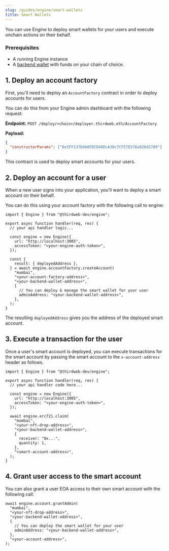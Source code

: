 ```yaml
---
slug: /guides/engine/smart-wallets
title: Smart Wallets
---
```


You can use Engine to deploy smart wallets for your users and execute onchain actions on their behalf.

### Prerequisites

- A running Engine instance
- A [backend wallet](/engine/backend-wallets) with funds on your chain of choice.

## 1. Deploy an account factory

First, you'll need to deploy an `AccountFactory` contract in order to deploy accounts for users.

You can do this from your Engine admin dashboard with the following request:

**Endpoint:** `POST /deploy/<chain>/deployer.thirdweb.eth/AccountFactory`

**Payload:**

```json
{
  "constructorParams": ["0x5FF137D4b0FDCD49DcA30c7CF57E578a026d2789"]
}
```

This contract is used to deploy smart accounts for your users.

## 2. Deploy an account for a user

When a new user signs into your application, you'll want to deploy a smart account on their behalf.

You can do this using your account factory with the following call to engine:

```tsx
import { Engine } from "@thirdweb-dev/engine";

export async function handler(req, res) {
  // your api handler logic...

  const engine = new Engine({
    url: "http://localhost:3005",
    accessToken: "<your-engine-auth-token>",
  });

  const {
    result: { deployedAddress },
  } = await engine.accountFactory.createAccount(
    "mumbai",
    "<your-account-factory-address>",
    "<your-backend-wallet-address>",
    {
      // You can deploy & manage the smart wallet for your user
      adminAddress: "<your-backend-wallet-address>",
    },
  );
}
```

The resulting `deployedAddress` gives you the address of the deployed smart account.

## 3. Execute a transaction for the user

Once a user's smart account is deployed, you can execute transactions for the smart account by passing the smart account to the `x-account-address` header as follows.

```tsx
import { Engine } from "@thirdweb-dev/engine";

export async function handler(req, res) {
  // your api handler code here...

  const engine = new Engine({
    url: "http://localhost:3005",
    accessToken: "<your-engine-auth-token>",
  });

  await engine.erc721.claim(
    "mumbai",
    "<your-nft-drop-address>",
    "<your-backend-wallet-address>",
    {
      receiver: "0x...",
      quantity: 1,
    },
    "<smart-account-address>",
  );
}
```

## 4. Grant user access to the smart account

You can also grant a user EOA access to their own smart account with the following call:

```tsx
await engine.account.grantAdmin(
  "mumbai",
  "<your-nft-drop-address>",
  "<your-backend-wallet-address>",
  {
    // You can deploy the smart wallet for your user
    adminAddress: "<your-backend-wallet-address>",
  },
  "<your-account-address>",
);
```
